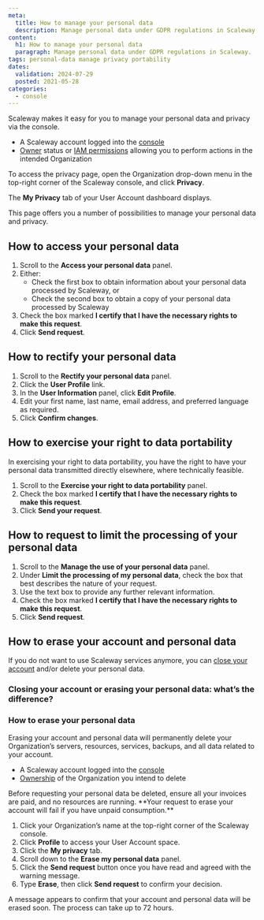 ```yaml
---
meta:
  title: How to manage your personal data
  description: Manage personal data under GDPR regulations in Scaleway.
content:
  h1: How to manage your personal data
  paragraph: Manage personal data under GDPR regulations in Scaleway.
tags: personal-data manage privacy portability
dates:
  validation: 2024-07-29
  posted: 2021-05-28
categories:
  - console
---
```


Scaleway makes it easy for you to manage your personal data and privacy via the console.

<Macro id="requirements" />

- A Scaleway account logged into the [console](https://console.scaleway.com)
- [Owner](/iam/concepts/#owner) status or [IAM permissions](/iam/concepts/#permission) allowing you to perform actions in the intended Organization

To access the privacy page, open the Organization drop-down menu in the top-right corner of the Scaleway console, and click **Privacy**.

The **My Privacy** tab of your User Account dashboard displays.

This page offers you a number of possibilities to manage your personal data and privacy.

## How to access your personal data

1. Scroll to the **Access your personal data** panel.
2. Either:
    - Check the first box to obtain information about your personal data processed by Scaleway, or
    - Check the second box to obtain a copy of your personal data processed by Scaleway
3. Check the box marked **I certify that I have the necessary rights to make this request**.
4. Click **Send request**.

## How to rectify your personal data

1. Scroll to the **Rectify your personal data** panel.
2. Click the **User Profile** link.
3. In the **User Information** panel, click **Edit Profile**.
4. Edit your first name, last name, email address, and preferred language as required.
5. Click **Confirm changes**.

## How to exercise your right to data portability

In exercising your right to data portability, you have the right to have your personal data transmitted directly elsewhere, where technically feasible.

1. Scroll to the **Exercise your right to data portability** panel.
2. Check the box marked **I certify that I have the necessary rights to make this request**.
3. Click **Send your request**.

## How to request to limit the processing of your personal data

1. Scroll to the **Manage the use of your personal data** panel.
2. Under **Limit the processing of my personal data**, check the box that best describes the nature of your request.
3. Use the text box to provide any further relevant information.
4. Check the box marked **I certify that I have the necessary rights to make this request**.
5. Click **Send request**.

## How to erase your account and personal data

If you do not want to use Scaleway services anymore, you can [close your account](/account/how-to/close-account/) and/or delete your personal data.

### Closing your account or erasing your personal data: what’s the difference?

<Macro id="close-vs-erase" />

### How to erase your personal data

Erasing your account and personal data will permanently delete your Organization’s servers, resources, services, backups, and all data related to your account. 

<Macro id="requirements" />

- A Scaleway account logged into the [console](https://console.scaleway.com)
- [Ownership](/iam/concepts/#owner) of the Organization you intend to delete

<Message type="important">
  Before requesting your personal data be deleted, ensure all your invoices are paid, and no resources are running. **Your request to erase your account will fail if you have unpaid consumption.** 
</Message>

1. Click your Organization’s name at the top-right corner of the Scaleway console. 
2. Click **Profile** to access your User Account space. 
3. Click the **My privacy** tab.
4. Scroll down to the **Erase my personal data** panel.
5. Click the **Send request** button once you have read and agreed with the warning message.
6. Type **Erase**, then click **Send request** to confirm your decision.

A message appears to confirm that your account and personal data will be erased soon. The process can take up to 72 hours.
